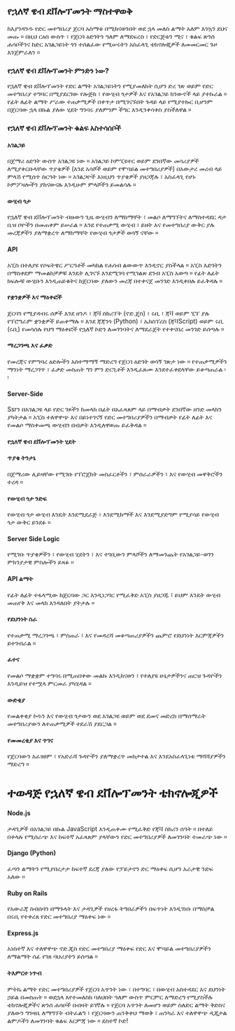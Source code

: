 ## የኋለኛ ዌብ ደቨሎፕመንት ማስተዋወቅ

ከእያንዳንዱ የድር መተግበሪያ ጀርባ አስማቱ በሚከናወንበት ወደ ኋላ መለስ ልማት አለም እንኳን ደህና መጡ ። በዚህ ርዕስ ውስጥ ፣ የጀርባ ዕድገትን ዓለም ለማደፍረስ ፣ የድርጅቱን ሚና ፣ ቁልፍ ጽንሰ ሐሳቦችንና ከድር አገልጋይነት ጎን ተሰልፈው የሚሠሩትን አስፈላጊ ቴክኖሎጂዎች ለመመርመር ጉዞ እንጀምራለን ።

### የኋለኛ ዌብ ደቨሎፕመንት  ምንድን ነው?
የኋለኛ ዌብ ደቨሎፕመንት የድር ልማት አገልጋይነትን የሚያመለክት ሲሆን ድረ ገጽ ወይም የድር መተግበሪያ ተግባር በሚያደርገው የሎጅክ ፣ የውሂብ ጎታዎች እና የአገልጋይ ክንውኖች ላይ ያተኩራል ። የፊት ለፊት ልማት ሥራው ተጠቃሚዎች በቀጥታ በሚገናኙበት ጉዳይ ላይ የሚያተኩር ቢሆንም በጀርባው ኋላ በኩል ያለው ሂደት ግንባሩ ያለምንም ችግር እንዲንቀሳቀስ ያስችለዋል ።

### የኋለኛ ዌብ ደቨሎፕመንት  ቁልፍ አስተሳሰቦች 
#### አገልጋይ
በጀማሪ ዕድገት ውስጥ አገልጋዩ ነው ። አገልጋይ ኮምፒዩተር ወይም ደንበኛው መሳሪያዎች ለሚያቀርቡላቸው ጥያቄዎች (እንደ አሳሾች ወይም የሞባይል መተግበሪያዎች) በአውታረ መረብ ላይ ምላሽ የሚሰጥ ስርዓት ነው ። አገልጋዮች እነዚህን ጥያቄዎች ያዘጋጃሉ ፣ አስፈላጊ የሆኑ ኮምፖዛሎችን ያከናውናሉ እንዲሁም ምላሾችን ይመልሳሉ ።

#### ውሂብ ጎታ
የኋለኛ ዌብ ደቨሎፕመንት ብዙውን ጊዜ ውሂብን ለማከማቸት ፣ መልሶ ለማግኘትና ለማስተዳደር ዳታ ቤዝ ቦዮችን በመጠቀም ይሠራል ። እንደ የተጠቃሚ ውሂብ ፣ ይዘት እና የመተግበሪያ ውቅር ያሉ መረጃዎችን ያለማቋረጥ ለማከማቸት የውሂብ ጎታዎች ወሳኝ ናቸው ።

#### API
አፒስ በተለያዩ የሶፍትዌር ሥርዓቶች መካከል የሐሳብ ልውውጥ እንዲኖር ያስችላል ። አፒስ እድገትን በማስቀደም ማመልከቻዎቹ እንዴት ሊገናኙ እንደሚገባ የሚገልጽ ደንብ አፒስ አወጣ ። የፊት ለፊት ክፍሎቹ ውሂቡን እንዲጠይቁትና ከጀርባው ያለውን መረጃ በተቀናጀ መንገድ እንዲቀበሉ ይፈቅዳሉ ።

#### የቋንቋዎች እና ማዕቀፎች
ጀርባን የሚያዳብሩ ሰዎች እንደ ዘንዶ ፣ ጃቫ ስክሪፕት (ኖድ.ጄስ) ፣ ሩቢ ፣ ጃቫ ወይም ፒፕ ያሉ የፕሮግራም ቋንቋዎች ይጠቀማሉ ። እንደ ጃጃንጎ (Python) ፣ ኤክስፕረስ (ጃቫScript) ወይም ሩቢ (ሩቢ) የመሳሰሉ የህግ ማዕቀፎች የኋለኛ ኮድን ለመገንባትና ለማደራጀት የተቀናበረ መንገድ ይሰጣሉ ።

#### ማረጋገጫ እና ፈቃድ
የመረጃና የምግባረ ዕድሎችን አስተማማኝ ማድረግ የጀርባ ዕድገት ወሳኝ ገጽታ ነው ። የተጠቃሚዎችን ማንነት ማረጋገጥ ፣ ፈቃድ መስጠት ግን ምን ድርጊቶች እንዲፈጸሙ እንደተፈቀደላቸው ይቆጣጠራል ፡ ፡

#### Server-Side
Ssrን በአገልጋዩ ላይ የድር ገጾችን ከመላክ በፊት በአፈጻጸም ላይ በማብቃት ደንበኛው ዘንድ መላክን ያካትታል ። አፒስ ተለዋዋጭ እና በይነተገናኝ የድር መተግበሪያዎችን በማብቃት የፊት ለፊት እና የመልሶ ማስቀመጫ ውሂብን በብቃት እንዲለዋወጡ ይፈቅዳል ።

#### የኋለኛ ዌብ ደቨሎፕመንት  ሂደት
#### ጥያቄ ትንታኔ
በጀማሪው ሊይዛቸው የሚገቡ የፕሮጀክት መስፈርቶችን ፣ ምሰራራዎችን ፣ እና የውሂብ መዋቅሮችን ተረዳ ።

#### የውሂብ ጎታ ንድፍ
የውሂብ ጎታ ውሂብ እንዴት እንደሚደራጅ ፣ እንደሚከማች እና እንደሚያድግም የሚያሳይ የውሂብ ጎታ ውቅር ይንደፉ ።

#### Server Side Logic
የሚገቡ ጥያቄዎችን ፣ የውሂብ ሂደትን ፣ እና ተገቢውን ምላሾችን ለማመንጨት የአገልጋይ-ወገን ምክንያታዊ ምስሎችን ይጻፉ ።

#### API ልማት
የፊት ለፊት ተፋላሚው ከጀርባው ጋር እንዲነጋገር የሚፈቅድ አፒስ ያዘጋጁ ፤ ይህም እንዴት ውሂብ መጠየቅ እና መላክ እንዳለበት ያትታሉ ።

#### የደህንነት ስራ
የተጠቃሚ ማረጋገጫ ፣ ምስጠራ ፣ እና የመዳረሻ መቆጣጠሪያዎችን ጨምሮ የደህንነት እርምጃዎችን ይተገብራል ።

#### ፈተና
የመልሶ ማቋቋም ተግባሩ በሚጠበቀው መልኩ እንዲከናወን ፣ የተለያዩ ሁኔታዎችንና ጠርዝ ጉዳዮችን እንዲይዝ የተሟላ ምርመራ ያካሂዳል ።

#### ውድቂያ
የመልቀቂያ ኮዱን እና የውሂብ ጎታውን ወደ አገልጋዩ ወይም ወደ ደመና መድረክ በማሰማራት መተግበሪያውን ለተጠቃሚዎች ተደራሽ ያደርጋል ።

#### የመመረቂያ እና ጥገና
የጀርባውን አፈፃፀም ፣ የአድራሻ ጉዳዮችን ያለማቋረጥ መከታተል እና እንደአስፈላጊነቱ ማሻሻያዎችን ማድረግ ።

# ተወዳጅ የኋለኛ ዌብ ደቨሎፕመንት  ቴክኖሎጂዎች

#### Node.js

ታዳጊዎች በአገልጋይ በኩል JavaScript እንዲጠቀሙ የሚፈቅድ የጃቫ ስክሪን ሰዓት ። በተለይ በቀላሉ የሚሰራጭ እና ከፍተኛ አፈጻጸም ያላቸውን የድር መተግበሪያዎች ለመገንባት ተመራጭ ነው ።

#### Django (Python)

ፈጣን ልማትን የሚያበረታታ ከፍተኛ ደረጃ ያለው የፓይታኖን ድር ማዕቀፍ ሲሆን አራታዊ ንድፍ አለው ።

#### Ruby on Rails

የአውራጃ ስብሰባን በማጉላት እና ታዳጊዎች የዘረፋ ትግበራዎችን በፍጥነት እንዲገነቡ በማስቻል በሩቢ የተቀረጸ የድር መተግበሪያ ማዕቀፍ ነው ።

#### Express.js

አነስተኛ እና ተለዋዋጭ ኖድ.ጂስ የድር መተግበሪያ ማዕቀፍ የድር እና ሞባይል መተግበሪያዎችን ለማልማት ሰፊ የገጸ ባህሪያትን ይሰጣል ።

#### ትእምርተ ነጥብ

ምትኬ ልማት የድር መተግበሪያዎች የጀርባ አጥንት ነው ፣ በተግባር ፣ በውሂብ አስተዳደር እና ደህንነት ኃይል በመስጠት ። ወደኋላ እየተመለስክ ባለህበት ዓለም ውስጥ ምርምር ለማድረግ የሚያስችሉ ቴክኖሎጂዎችና ጽንሰ ሐሳቦች በብዛት ይገኛሉ ። የጀርባ አጥንት ለመሆን ወይም ስለድር ልማት ቅድስና ያለውን ግንዛቤ ለማግኘት ብትፈልግ ፣ የጀርባውን ጠንቅቀህ ማወቅ ፣ ጠንካራ እና ተለዋዋጭ ዲጂታል ልምዶችን ለመገንባት ቁልፍ እርምጃ ነው ። ደስተኛ ኮድ!
